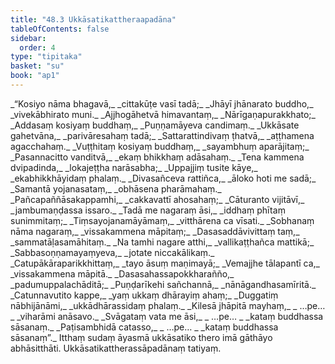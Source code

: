 ```yaml
---
title: "48.3 Ukkāsatikattheraapadāna"
tableOfContents: false
sidebar:
  order: 4
type: "tipitaka"
basket: "su"
book: "ap1"
---
```



<DynamicBreadcrumb />

<Division number="30" book="ap1">

<Paragraph number="6099" type="verses" book="ap1">
_“Kosiyo nāma bhagavā,_  
_cittakūṭe vasī tadā;_  
_Jhāyī jhānarato buddho,_  
_vivekābhirato muni._  

</Paragraph>

</Division>
<Division number="31" book="ap1">

<Paragraph number="6100" type="verses" book="ap1">
_Ajjhogāhetvā himavantaṃ,_  
_Nārīgaṇapurakkhato;_  
_Addasaṃ kosiyaṃ buddhaṃ,_  
_Puṇṇamāyeva candimaṃ._  

</Paragraph>

</Division>
<Division number="32" book="ap1">

<Paragraph number="6101" type="verses" book="ap1">
_Ukkāsate gahetvāna,_  
_parivāresahaṃ tadā;_  
_Sattarattindivaṃ ṭhatvā,_  
_aṭṭhamena agacchahaṃ._  

</Paragraph>

</Division>
<Division number="33" book="ap1">

<Paragraph number="6102" type="verses" book="ap1">
_Vuṭṭhitaṃ kosiyaṃ buddhaṃ,_  
_sayambhuṃ aparājitaṃ;_  
_Pasannacitto vanditvā,_  
_ekaṃ bhikkhaṃ adāsahaṃ._  

</Paragraph>

</Division>
<Division number="34" book="ap1">

<Paragraph number="6103" type="verses" book="ap1">
_Tena kammena dvipadinda,_  
_lokajeṭṭha narāsabha;_  
_Uppajjiṃ tusite kāye,_  
_ekabhikkhāyidaṃ phalaṃ._  

</Paragraph>

</Division>
<Division number="35" book="ap1">

<Paragraph number="6104" type="verses" book="ap1">
_Divasañceva rattiñca,_  
_āloko hoti me sadā;_  
_Samantā yojanasataṃ,_  
_obhāsena pharāmahaṃ._  

</Paragraph>

</Division>
<Division number="36" book="ap1">

<Paragraph number="6105" type="verses" book="ap1">
_Pañcapaññāsakappamhi,_  
_cakkavattī ahosahaṃ;_  
_Cāturanto vijitāvī,_  
_jambumaṇḍassa issaro._  

</Paragraph>

</Division>
<Division number="37" book="ap1">

<Paragraph number="6106" type="verses" book="ap1">
_Tadā me nagaraṃ āsi,_  
_iddhaṃ phītaṃ sunimmitaṃ;_  
_Tiṃsayojanamāyāmaṃ,_  
_vitthārena ca vīsati._  

</Paragraph>

</Division>
<Division number="38" book="ap1">

<Paragraph number="6107" type="verses" book="ap1">
_Sobhanaṃ nāma nagaraṃ,_  
_vissakammena māpitaṃ;_  
_Dasasaddāvivittaṃ taṃ,_  
_sammatāḷasamāhitaṃ._  

</Paragraph>

</Division>
<Division number="39" book="ap1">

<Paragraph number="6108" type="verses" book="ap1">
_Na tamhi nagare atthi,_  
_vallikaṭṭhañca mattikā;_  
_Sabbasoṇṇamayaṃyeva,_  
_jotate niccakālikaṃ._  

</Paragraph>

</Division>
<Division number="40" book="ap1">

<Paragraph number="6109" type="verses" book="ap1">
_Catupākāraparikkhittaṃ,_  
_tayo āsuṃ maṇimayā;_  
_Vemajjhe tālapantī ca,_  
_vissakammena māpitā._  

</Paragraph>

</Division>
<Division number="41" book="ap1">

<Paragraph number="6110" type="verses" book="ap1">
_Dasasahassapokkharañño,_  
_padumuppalachāditā;_  
_Puṇḍarīkehi sañchannā,_  
_nānāgandhasamīritā._  

</Paragraph>

</Division>
<Division number="42" book="ap1">

<Paragraph number="6111" type="verses" book="ap1">
_Catunnavutito kappe,_  
_yaṃ ukkaṃ dhārayiṃ ahaṃ;_  
_Duggatiṃ nābhijānāmi,_  
_ukkādhārassidaṃ phalaṃ._  

</Paragraph>

</Division>
<Division number="43" book="ap1">

<Paragraph number="6112" type="verses" book="ap1">
_Kilesā jhāpitā mayhaṃ,_  
_ …pe… _  
_viharāmi anāsavo._  

</Paragraph>

</Division>
<Division number="44" book="ap1">

<Paragraph number="6113" type="verses" book="ap1">
_Svāgataṃ vata me āsi,_  
_ …pe… _  
_kataṃ buddhassa sāsanaṃ._  

</Paragraph>

</Division>
<Division number="45" book="ap1">

<Paragraph number="6114" type="verses" book="ap1">
_Paṭisambhidā catasso,_  
_ …pe… _  
_kataṃ buddhassa sāsanaṃ”._  

</Paragraph>

<Paragraph number="6115" book="ap1">
Itthaṃ sudaṃ āyasmā ukkāsatiko thero imā gāthāyo abhāsitthāti.

</Paragraph>
</Division>

<Paragraph number="6116" type="center" book="ap1">
Ukkāsatikattherassāpadānaṃ tatiyaṃ.
</Paragraph>